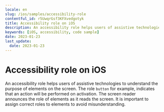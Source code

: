 ```yaml
---
locale: en
slug: /ios/samples/accessibility-role
contentful_id: r5UwqrGsf3KFXvedgotyk
title: Accessibility role on iOS
description: An accessibility role helps users of assistive technologies to understand the purpose of elements on the screen.
keywords: [iOS, accessibility, code sample]
date: 2023-01-23
last_update:
  date: 2023-01-23
---
```


# Accessibility role on iOS

An accessibility role helps users of assistive technologies to understand the purpose of elements on the screen. The role `button` for example, indicates that an action will be performed on activation. The screen reader announces the role of elements as it reads the screen. It is important to assign correct roles to elements to avoid misunderstanding.

<CodeSample id="accessibility-role" locale="en" platform="ios"/>
